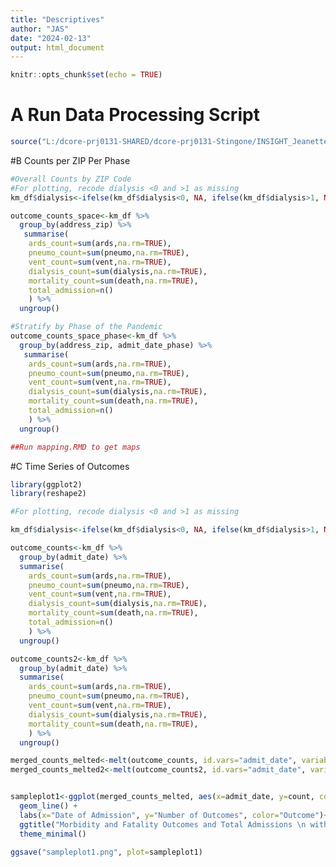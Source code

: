 ```yaml
---
title: "Descriptives"
author: "JAS"
date: "2024-02-13"
output: html_document
---
```


```r
knitr::opts_chunk$set(echo = TRUE)
```

# A Run Data Processing Script
```r
source("L:/dcore-prj0131-SHARED/dcore-prj0131-Stingone/INSIGHT_Jeanette_final/Data Processing_Descriptives.R")
```
#B Counts per ZIP Per Phase

```r
#Overall Counts by ZIP Code
#For plotting, recode dialysis <0 and >1 as missing
km_df$dialysis<-ifelse(km_df$dialysis<0, NA, ifelse(km_df$dialysis>1, NA, km_df$dialysis))

outcome_counts_space<-km_df %>%
  group_by(address_zip) %>%
   summarise(
    ards_count=sum(ards,na.rm=TRUE),
    pneumo_count=sum(pneumo,na.rm=TRUE),
    vent_count=sum(vent,na.rm=TRUE),
    dialysis_count=sum(dialysis,na.rm=TRUE),
    mortality_count=sum(death,na.rm=TRUE),
    total_admission=n()
    ) %>%
  ungroup()

#Stratify by Phase of the Pandemic
outcome_counts_space_phase<-km_df %>%
  group_by(address_zip, admit_date_phase) %>%
   summarise(
    ards_count=sum(ards,na.rm=TRUE),
    pneumo_count=sum(pneumo,na.rm=TRUE),
    vent_count=sum(vent,na.rm=TRUE),
    dialysis_count=sum(dialysis,na.rm=TRUE),
    mortality_count=sum(death,na.rm=TRUE),
    total_admission=n()
    ) %>%
  ungroup()

##Run mapping.RMD to get maps  

```

#C Time Series of Outcomes
```r
library(ggplot2)
library(reshape2)

#For plotting, recode dialysis <0 and >1 as missing

km_df$dialysis<-ifelse(km_df$dialysis<0, NA, ifelse(km_df$dialysis>1, NA, km_df$dialysis))

outcome_counts<-km_df %>%
  group_by(admit_date) %>%
  summarise(
    ards_count=sum(ards,na.rm=TRUE),
    pneumo_count=sum(pneumo,na.rm=TRUE),
    vent_count=sum(vent,na.rm=TRUE),
    dialysis_count=sum(dialysis,na.rm=TRUE),
    mortality_count=sum(death,na.rm=TRUE),
    total_admission=n()
    ) %>%
  ungroup()

outcome_counts2<-km_df %>%
  group_by(admit_date) %>%
  summarise(
    ards_count=sum(ards,na.rm=TRUE),
    pneumo_count=sum(pneumo,na.rm=TRUE),
    vent_count=sum(vent,na.rm=TRUE),
    dialysis_count=sum(dialysis,na.rm=TRUE),
    mortality_count=sum(death,na.rm=TRUE),
    ) %>%
  ungroup()

merged_counts_melted<-melt(outcome_counts, id.vars="admit_date", variable.name="outcome", value.name="count")
merged_counts_melted2<-melt(outcome_counts2, id.vars="admit_date", variable.name="outcome", value.name="count")


sampleplot1<-ggplot(merged_counts_melted, aes(x=admit_date, y=count, color=outcome ))+
  geom_line() +
  labs(x="Date of Admission", y="Number of Outcomes", color="Outcome")+
  ggtitle("Morbidity and Fatality Outcomes and Total Admissions \n within INSIGHT by Date of Admission")+scale_color_viridis_d(option="turbo")+
  theme_minimal()

ggsave("sampleplot1.png", plot=sampleplot1)

```

